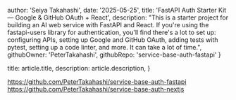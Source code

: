 
  author: 'Seiya Takahashi',
  date: '2025-05-25',
  title: 'FastAPI Auth Starter Kit — Google & GitHub OAuth + React',
  description:
    "This is a starter project for building an AI web service with FastAPI and React. If you're using the fastapi-users library for authentication, you'll find there's a lot to set up: configuring APIs, setting up Google and GitHub OAuth, adding tests with pytest, setting up a code linter, and more. It can take a lot of time.",
  githubOwner: 'PeterTakahashi',
  githubRepo: 'service-base-auth-fastapi'
}

  title: article.title,
  description: article.description,
}



https://github.com/PeterTakahashi/service-base-auth-fastapi
https://github.com/PeterTakahashi/service-base-auth-nextjs
